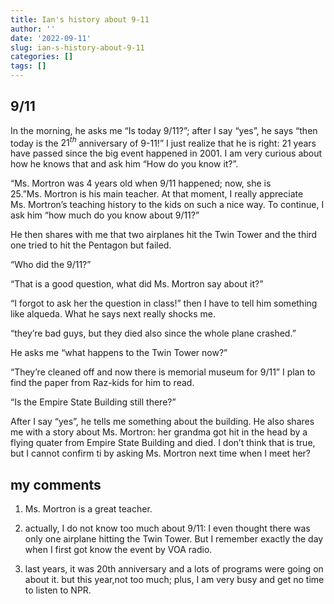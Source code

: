 ```yaml
---
title: Ian's history about 9-11
author: ''
date: '2022-09-11'
slug: ian-s-history-about-9-11
categories: []
tags: []
---
```


## 9/11

In the morning, he asks me "Is today 9/11?"; after I say "yes", he says "then today is the $21^{th}$ anniversary of 9-11!" I just realize that he is right: 21 years have passed since the big event happened in 2001. I am very curious about how he knows that and ask him "How do you know it?". 

"Ms. Mortron was 4 years old when 9/11 happened; now, she is 25."Ms. Mortron is his main teacher. At that moment, I really appreciate Ms. Mortron's teaching history to the kids on such a nice way. To continue, I ask him "how much do you know about 9/11?"

He then shares with me that two airplanes hit the Twin Tower and the third one tried to hit the Pentagon but failed. 

"Who did the 9/11?" 

"That is a good question, what did Ms. Mortron say about it?"

"I forgot to ask her the question in class!" then I have to tell him something like alqueda. What he says next really shocks me.

"they're bad guys, but they died also since the whole plane crashed."

He asks me "what happens to the Twin Tower now?"

"They're cleaned off and now there is memorial museum for 9/11" I plan to find the paper from Raz-kids for him to read.

"Is the Empire State Building still there?"

After I say "yes", he tells me something about the building. He also shares me with a story about Ms. Mortron: her grandma got hit in the head by a flying quater from Empire State Building and died. I don't think that is true, but I cannot confirm ti by asking Ms. Mortron next time when I meet her?


## my comments

1. Ms. Mortron is a great teacher.

2. actually, I do not know too much about 9/11: I even thought there was only one airplane hitting the Twin Tower. But I remember exactly the day when I first got know the event by VOA radio.

2. last years, it was 20th anniversary and a lots of programs were going on about it. but this year,not too much; plus, I am very busy and get no time to listen to NPR.